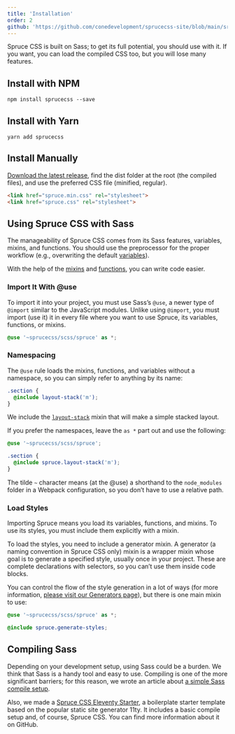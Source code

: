 ```yaml
---
title: 'Installation'
order: 2
github: 'https://github.com/conedevelopment/sprucecss-site/blob/main/src/docs/getting-started/installation.mdx'
---
```


<p className="lead">Spruce CSS is built on Sass; to get its full potential, you should use with it. If you want, you can load the compiled CSS too, but you will lose many features.</p>

## Install with NPM

```terminal
npm install sprucecss --save
```

## Install with Yarn

```terminal
yarn add sprucecss
```

## Install Manually

[Download the latest release](https://github.com/conedevelopment/sprucecss/archive/refs/heads/main.zip), find the dist folder at the root (the compiled files), and use the preferred CSS file (minified, regular).

```html
<link href="spruce.min.css" rel="stylesheet">
<link href="spruce.css" rel="stylesheet">
```

## Using Spruce CSS with Sass

The manageability of Spruce CSS comes from its Sass features, variables, mixins, and functions. You should use the preprocessor for the proper workflow (e.g., overwriting the default [variables](/docs/sass/variables)).

With the help of the [mixins](/docs/sass/mixins) and [functions](/docs/sass/functions), you can write code easier.

### Import It With @use

To import it into your project, you must use Sass’s `@use`, a newer type of `@import` similar to the JavaScript modules. Unlike using `@import`, you must import (use it) it in every file where you want to use Spruce, its variables, functions, or mixins.

``` scss
@use '~sprucecss/scss/spruce' as *;
```

### Namespacing

The `@use` rule loads the mixins, functions, and variables without a namespace, so you can simply refer to anything by its name:

```scss
.section {
  @include layout-stack('m');
}
```

We include the <a href="/docs/sass/mixins/#layout-stack" className="code-link">`layout-stack`</a> mixin that will make a simple stacked layout.

If you prefer the namespaces, leave the `as *` part out and use the following:

```scss
@use '~sprucecss/scss/spruce';

.section {
  @include spruce.layout-stack('m');
}
```

<Notification type="info">The tilde <code>~</code> character means (at the @use) a shorthand to the <code>node_modules</code> folder in a Webpack configuration, so you don’t have to use a relative path.</Notification>

### Load Styles

Importing Spruce means you load its variables, functions, and mixins. To use its styles, you must include them explicitly with a mixin.

To load the styles, you need to include a generator mixin. A generator (a naming convention in Spruce CSS only) mixin is a wrapper mixin whose goal is to generate a specified style, usually once in your project. These are complete declarations with selectors, so you can’t use them inside code blocks.

You can control the flow of the style generation in a lot of ways (for more information, [please visit our Generators page](/docs/elements/generators)), but there is one main mixin to use:

```scss
@use '~sprucecss/scss/spruce' as *;

@include spruce.generate-styles;
```

## Compiling Sass

Depending on your development setup, using Sass could be a burden. We think that Sass is a handy tool and easy to use. Compiling is one of the more significant barriers; for this reason, we wrote an article about [a simple Sass compile setup](https://pineco.de/the-simplest-sass-compile-setup/).

Also, we made a [Spruce CSS Eleventy Starter](https://github.com/conedevelopment/sprucecss-eleventy-starter), a boilerplate  starter template based on the popular static site generator 11ty. It includes a basic compile setup and, of course, Spruce CSS. You can find more information about it on GitHub.
